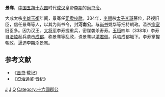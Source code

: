 {{no footnotes|time=2017-02-17T15:03:21+00:00}}
'''景骞'''{{BD|？||338年|}}，[[中国|中国]][[五胡十六国|五胡十六国]]时代[[成汉|成汉]]皇帝[[李期|李期]]的[[尚书令|尚书令]]。

大成太宗[[李雄_(十六國)|李雄]][[玉衡_(年号)|玉衡]]年间，景骞任[[司隶校尉|司隶校尉]]。334年，[[李期|李期]]杀[[太子|太子]][[李班|李班]]篡位，轻视旧臣，信任景骞等人，以其为尚书令，封'''河南公'''。与[[尚书_(官职)|尚书]]姚华等把持朝政。滥杀[[宗室|宗室]]旧臣多。因为汉王、[[大将军_(中国)|大将军]]李寿握重兵，密谋袭杀寿寿。[[玉恒|玉恒]]四年（338年）李寿自[[涪陵|涪陵]]起兵袭击[[成都|成都]]，称景骞等乱政，诛景骞以[[清君侧|清君侧]]。兵临成都城下。李寿掌握朝政，逼迫李期杀景骞。
==参考文献==
*《[[晋书|晋书]]·载记》
*《[[资治通鉴|资治通鉴]]·晋纪》

[[Category:成汉官员|J]]
[[Category:五胡十六国被杀害人物|J]]
[[Category:景姓|Q]]
[[Category:十六國郡公|Category:十六國郡公]]